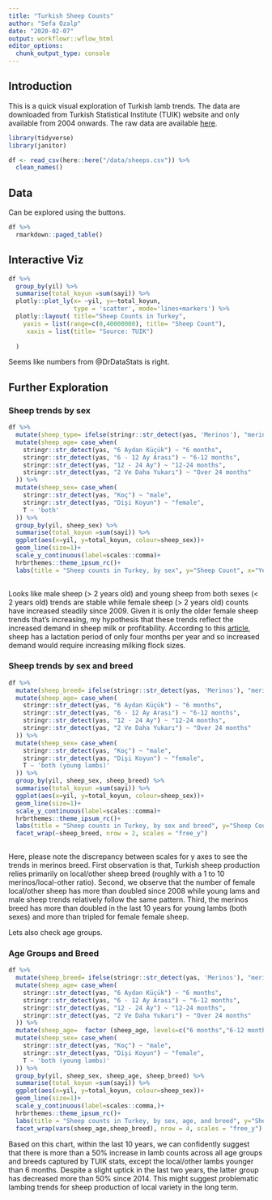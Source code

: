 ```yaml
---
title: "Turkish Sheep Counts"
author: "Sefa Ozalp"
date: "2020-02-07"
output: workflowr::wflow_html
editor_options:
  chunk_output_type: console
---
```


## Introduction

This is a quick visual exploration of Turkish lamb trends. The data are downloaded from Turkish Statistical Institute (TUIK) website and only available from 2004 onwards. The raw data are available [here](https://github.com/sefabey/tr_sheeps/blob/master/data/pivot.xls).

```r
library(tidyverse)
library(janitor)

df <- read_csv(here::here("/data/sheeps.csv")) %>%
  clean_names()


```


## Data

Can be explored using the buttons. 
```r
df %>% 
  rmarkdown::paged_table()
```


## Interactive Viz
```r
df %>% 
  group_by(yil) %>% 
  summarise(total_koyun =sum(sayi)) %>% 
  plotly::plot_ly(x= ~yil, y=~total_koyun, 
                  type = 'scatter', mode='lines+markers') %>% 
  plotly::layout( title="Sheep Counts in Turkey",
    yaxis = list(range=c(0,40000000), title= "Sheep Count"),
     xaxis = list(title= "Source: TUIK")
    
  )
```

Seems like numbers from @DrDataStats is right.

## Further Exploration

### Sheep trends by sex


```r
df %>% 
  mutate(sheep_type= ifelse(stringr::str_detect(yas, 'Merinos'), "merinos", "other")) %>% 
  mutate(sheep_age= case_when( 
    stringr::str_detect(yas, "6 Aydan Küçük") ~ "6 months", 
    stringr::str_detect(yas, "6 - 12 Ay Arası") ~ "6-12 months", 
    stringr::str_detect(yas, "12 - 24 Ay") ~ "12-24 months", 
    stringr::str_detect(yas, "2 Ve Daha Yukarı") ~ "Over 24 months"
  )) %>% 
  mutate(sheep_sex= case_when( 
    stringr::str_detect(yas, "Koç") ~ "male", 
    stringr::str_detect(yas, "Dişi Koyun") ~ "female", 
    T ~ 'both'
  )) %>% 
  group_by(yil, sheep_sex) %>% 
  summarise(total_koyun =sum(sayi)) %>% 
  ggplot(aes(x=yil, y=total_koyun, colour=sheep_sex))+
  geom_line(size=1)+
  scale_y_continuous(label=scales::comma)+
  hrbrthemes::theme_ipsum_rc()+
  labs(title = "Sheep counts in Turkey, by sex", y="Sheep Count", x="Year", subtitle = "Source: TUIK",caption = "@SefaOzalp, 2020")
  
```

Looks like male sheep (> 2 years old) and young sheep from both sexes (< 2 years old) trends are stable while female sheep (> 2 years old) counts have increased steadily since 2009. Given it is only the older female sheep trends that's increasing, my hypothesis that these trends reflect the increased demand in sheep milk or profitability. According to this [article](https://www.dairyglobal.net/Articles/General/2016/6/Milking-sheep-and-goats-a-profitable-business-in-Turkey-2816984W/), sheep has a lactation period of only four months per year and so increased demand would require increasing milking flock sizes. 


### Sheep trends by sex and breed


```r
df %>% 
  mutate(sheep_breed= ifelse(stringr::str_detect(yas, 'Merinos'), "merinos", "local/other")) %>% 
  mutate(sheep_age= case_when( 
    stringr::str_detect(yas, "6 Aydan Küçük") ~ "6 months", 
    stringr::str_detect(yas, "6 - 12 Ay Arası") ~ "6-12 months", 
    stringr::str_detect(yas, "12 - 24 Ay") ~ "12-24 months", 
    stringr::str_detect(yas, "2 Ve Daha Yukarı") ~ "Over 24 months"
  )) %>% 
  mutate(sheep_sex= case_when( 
    stringr::str_detect(yas, "Koç") ~ "male", 
    stringr::str_detect(yas, "Dişi Koyun") ~ "female", 
    T ~ 'both (young lambs)'
  )) %>% 
  group_by(yil, sheep_sex, sheep_breed) %>% 
  summarise(total_koyun =sum(sayi)) %>% 
  ggplot(aes(x=yil, y=total_koyun, colour=sheep_sex))+
  geom_line(size=1)+
  scale_y_continuous(label=scales::comma)+
  hrbrthemes::theme_ipsum_rc()+
  labs(title = "Sheep counts in Turkey, by sex and breed", y="Sheep Count", x="Year", subtitle = "Source: TUIK",caption = "@SefaOzalp, 2020") + 
  facet_wrap(~sheep_breed, nrow = 2, scales = "free_y")
  
```

Here, please note the discrepancy between scales for y axes to see the trends in merinos breed. First observation is that, Turkish sheep production relies primarily on local/other sheep breed (roughly with a 1 to 10 merinos/local-other ratio). Second, we observe that the number of female local/other sheep has more than doubled since 2008 while young lams and male sheep trends relatively follow the same pattern. Third, the merinos breed has more than doubled in the last 10 years for young lambs (both sexes) and more than tripled for female female sheep. 

Lets also check age groups.

### Age Groups and Breed


```r
df %>% 
  mutate(sheep_breed= ifelse(stringr::str_detect(yas, 'Merinos'), "merinos", "local/other")) %>% 
  mutate(sheep_age= case_when( 
    stringr::str_detect(yas, "6 Aydan Küçük") ~ "6 months", 
    stringr::str_detect(yas, "6 - 12 Ay Arası") ~ "6-12 months", 
    stringr::str_detect(yas, "12 - 24 Ay") ~ "12-24 months", 
    stringr::str_detect(yas, "2 Ve Daha Yukarı") ~ "Over 24 months"
  )) %>% 
  mutate(sheep_age=  factor (sheep_age, levels=c("6 months","6-12 months", "12-24 months","Over 24 months" ))) %>% 
  mutate(sheep_sex= case_when( 
    stringr::str_detect(yas, "Koç") ~ "male", 
    stringr::str_detect(yas, "Dişi Koyun") ~ "female", 
    T ~ 'both (young lambs)'
  )) %>% 
  group_by(yil, sheep_sex, sheep_age, sheep_breed) %>% 
  summarise(total_koyun =sum(sayi)) %>% 
  ggplot(aes(x=yil, y=total_koyun, colour=sheep_sex))+
  geom_line(size=1)+
  scale_y_continuous(label=scales::comma,)+
  hrbrthemes::theme_ipsum_rc()+
  labs(title = "Sheep counts in Turkey, by sex, age, and breed", y="Sheep Count", x="Year", subtitle = "Source: TUIK",caption = "@SefaOzalp, 2020") + 
  facet_wrap(vars(sheep_age,sheep_breed), nrow = 4, scales = "free_y")
```

Based on this chart, within the last 10 years, we can confidently suggest that there is more than a 50% increase in lamb counts across all age groups and breeds captured by TUIK stats, except the local/other lambs younger than 6 months. Despite a slight uptick in the last two years, the latter group has decreased more than 50% since 2014. This might suggest problematic lambing trends for sheep production of local variety in the long term.  
